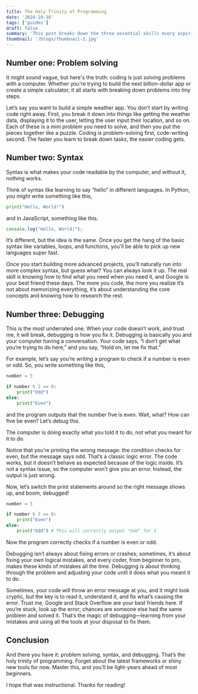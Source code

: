 ```yaml
---
title: The Holy Trinity of Programming
date: '2024-10-16'
tags: ['guides']
draft: false
summary: 'This post breaks down the three essential skills every aspiring programmer needs: problem solving, syntax, and debugging. Mastering these core concepts will set you up for success in any programming language. Learn how to approach coding challenges, understand the basic structure of code, and efficiently troubleshoot your own errors.'
thumbnail: '/blogs/thumbnail-2.jpg'
---
```


## Number one: Problem solving

It might sound vague, but here's the truth: coding is just solving problems with a computer. Whether you're trying to build the next billion-dollar app or create a simple calculator, it all starts with breaking down problems into tiny steps.

Let’s say you want to build a simple weather app. You don’t start by writing code right away. First, you break it down into things like getting the weather data, displaying it to the user, letting the user input their location, and so on. Each of these is a mini problem you need to solve, and then you put the pieces together like a puzzle. Coding is problem-solving first, code-writing second. The faster you learn to break down tasks, the easier coding gets.

## Number two: Syntax

Syntax is what makes your code readable by the computer, and without it, nothing works.

Think of syntax like learning to say “hello” in different languages. In Python, you might write something like this,

```python
print("Hello, World!")
```

and in JavaScript, something like this.

```JavaScript
console.log("Hello, World!");
```

It’s different, but the idea is the same. Once you get the hang of the basic syntax like variables, loops, and functions, you’ll be able to pick up new languages super fast.

Once you start building more advanced projects, you’ll naturally run into more complex syntax, but guess what? You can always look it up. The real skill is knowing how to find what you need when you need it, and Google is your best friend these days. The more you code, the more you realize it’s not about memorizing everything, it’s about understanding the core concepts and knowing how to research the rest.

## Number three: Debugging

This is the most underrated one. When your code doesn’t work, and trust me, it will break, debugging is how you fix it. Debugging is basically you and your computer having a conversation. Your code says, “I don’t get what you’re trying to do here,” and you say, “Hold on, let me fix that.”

For example, let’s say you’re writing a program to check if a number is even or odd. So, you write something like this,

```python
number = 5

if number % 2 == 0:
    print("Odd")
else:
    print("Even")
```

and the program outputs that the number five is even. Wait, what? How can five be even? Let’s debug this.

The computer is doing exactly what you told it to do, not what you meant for it to do.

Notice that you’re printing the wrong message: the condition checks for even, but the message says odd. That’s a classic logic error. The code works, but it doesn’t behave as expected because of the logic inside. It’s not a syntax issue, so the computer won’t give you an error. Instead, the output is just wrong.

Now, let’s switch the print statements around so the right message shows up, and boom, debugged!

```python
number = 5

if number % 2 == 0:
    print("Even")
else:
    print("Odd") # This will correctly output "Odd" for 5
```

Now the program correctly checks if a number is even or odd.

Debugging isn’t always about fixing errors or crashes; sometimes, it’s about fixing your own logical mistakes, and every coder, from beginner to pro, makes these kinds of mistakes all the time. Debugging is about thinking through the problem and adjusting your code until it does what you meant it to do.

Sometimes, your code will throw an error message at you, and it might look cryptic, but the key is to read it, understand it, and fix what’s causing the error. Trust me, Google and Stack Overflow are your best friends here. If you’re stuck, look up the error; chances are someone else had the same problem and solved it. That’s the magic of debugging—learning from your mistakes and using all the tools at your disposal to fix them.

## Conclusion

And there you have it: problem solving, syntax, and debugging. That’s the holy trinity of programming. Forget about the latest frameworks or shiny new tools for now. Master this, and you’ll be light-years ahead of most beginners.

I hope that was instructional. Thanks for reading!
